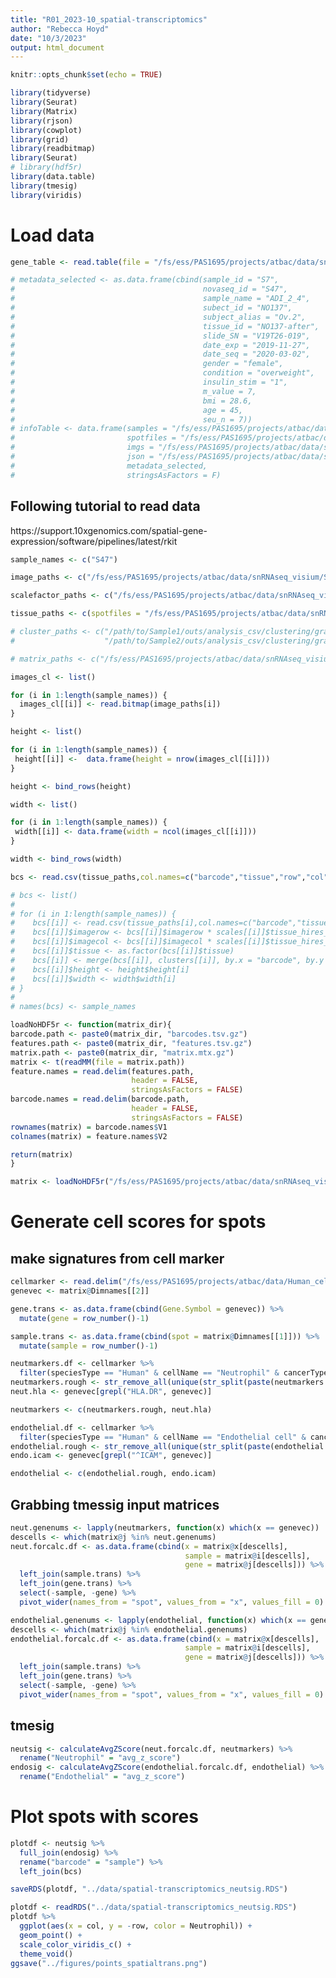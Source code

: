 ```yaml
---
title: "R01_2023-10_spatial-transcriptomics"
author: "Rebecca Hoyd"
date: "10/3/2023"
output: html_document
---
```


```r
knitr::opts_chunk$set(echo = TRUE)

library(tidyverse)
library(Seurat)
library(Matrix)
library(rjson)
library(cowplot)
library(grid)
library(readbitmap)
library(Seurat)
# library(hdf5r)
library(data.table)
library(tmesig)
library(viridis)
```

# Load data

```r
gene_table <- read.table(file = "/fs/ess/PAS1695/projects/atbac/data/snRNAseq_visium/gene_annotation/gene_table.tsv", sep = "\t", header = T, stringsAsFactors = F )
```

```r
# metadata_selected <- as.data.frame(cbind(sample_id = "S7",
#                                          novaseq_id = "S47",
#                                          sample_name = "ADI_2_4",
#                                          subect_id = "NO137",
#                                          subject_alias = "Ov.2",
#                                          tissue_id = "NO137-after",
#                                          slide_SN = "V19T26-019",
#                                          date_exp = "2019-11-27",
#                                          date_seq = "2020-03-02",
#                                          gender = "female",
#                                          condition = "overweight",
#                                          insulin_stim = "1",
#                                          m_value = 7,
#                                          bmi = 28.6,
#                                          age = 45,
#                                          seu_n = 7))
# infoTable <- data.frame(samples = "/fs/ess/PAS1695/projects/atbac/data/snRNAseq_visium/S47_trimmed/filtered_feature_bc_matrix.h5",
#                         spotfiles = "/fs/ess/PAS1695/projects/atbac/data/snRNAseq_visium/S47_trimmed/spatial/tissue_positions_list.csv",
#                         imgs = "/fs/ess/PAS1695/projects/atbac/data/snRNAseq_visium/S47_trimmed/spatial/tissue_hires_image.png",
#                         json = "/fs/ess/PAS1695/projects/atbac/data/snRNAseq_visium/S47_trimmed/spatial/scalefactors_json.json",
#                         metadata_selected, 
#                         stringsAsFactors = F)

```

## Following tutorial to read data

https://support.10xgenomics.com/spatial-gene-expression/software/pipelines/latest/rkit

```r
sample_names <- c("S47")

image_paths <- c("/fs/ess/PAS1695/projects/atbac/data/snRNAseq_visium/S47_trimmed/spatial/tissue_hires_image.png")

scalefactor_paths <- c("/fs/ess/PAS1695/projects/atbac/data/snRNAseq_visium/S47_trimmed/spatial/scalefactors_json.json")

tissue_paths <- c(spotfiles = "/fs/ess/PAS1695/projects/atbac/data/snRNAseq_visium/S47_trimmed/spatial/tissue_positions_list.csv")

# cluster_paths <- c("/path/to/Sample1/outs/analysis_csv/clustering/graphclust/clusters.csv",
#                    "/path/to/Sample2/outs/analysis_csv/clustering/graphclust/clusters.csv")

# matrix_paths <- c("/fs/ess/PAS1695/projects/atbac/data/snRNAseq_visium/S47_trimmed/filtered_feature_bc_matrix.h5")
```

```r
images_cl <- list()

for (i in 1:length(sample_names)) {
  images_cl[[i]] <- read.bitmap(image_paths[i])
}

height <- list()

for (i in 1:length(sample_names)) {
 height[[i]] <-  data.frame(height = nrow(images_cl[[i]]))
}

height <- bind_rows(height)

width <- list()

for (i in 1:length(sample_names)) {
 width[[i]] <- data.frame(width = ncol(images_cl[[i]]))
}

width <- bind_rows(width)

bcs <- read.csv(tissue_paths,col.names=c("barcode","tissue","row","col","imagerow","imagecol"), header = FALSE)
```

```r
# bcs <- list()
# 
# for (i in 1:length(sample_names)) {
#    bcs[[i]] <- read.csv(tissue_paths[i],col.names=c("barcode","tissue","row","col","imagerow","imagecol"), header = FALSE)
#    bcs[[i]]$imagerow <- bcs[[i]]$imagerow * scales[[i]]$tissue_hires_scalef    # scale tissue coordinates for lowres image
#    bcs[[i]]$imagecol <- bcs[[i]]$imagecol * scales[[i]]$tissue_hires_scalef
#    bcs[[i]]$tissue <- as.factor(bcs[[i]]$tissue)
#    bcs[[i]] <- merge(bcs[[i]], clusters[[i]], by.x = "barcode", by.y = "Barcode", all = TRUE)
#    bcs[[i]]$height <- height$height[i]
#    bcs[[i]]$width <- width$width[i]
# }
# 
# names(bcs) <- sample_names
```

```r
loadNoHDF5r <- function(matrix_dir){
barcode.path <- paste0(matrix_dir, "barcodes.tsv.gz")
features.path <- paste0(matrix_dir, "features.tsv.gz")
matrix.path <- paste0(matrix_dir, "matrix.mtx.gz")
matrix <- t(readMM(file = matrix.path))
feature.names = read.delim(features.path,
                           header = FALSE,
                           stringsAsFactors = FALSE)
barcode.names = read.delim(barcode.path,
                           header = FALSE,
                           stringsAsFactors = FALSE)
rownames(matrix) = barcode.names$V1
colnames(matrix) = feature.names$V2

return(matrix)
}

matrix <- loadNoHDF5r("/fs/ess/PAS1695/projects/atbac/data/snRNAseq_visium/S47_trimmed/filtered_feature_bc_matrix/")
```

# Generate cell scores for spots

## make signatures from cell marker

```r
cellmarker <- read.delim("/fs/ess/PAS1695/projects/atbac/data/Human_cell_markers.txt")
genevec <- matrix@Dimnames[[2]]

gene.trans <- as.data.frame(cbind(Gene.Symbol = genevec)) %>%
  mutate(gene = row_number()-1)

sample.trans <- as.data.frame(cbind(spot = matrix@Dimnames[[1]])) %>%
  mutate(sample = row_number()-1)
```

```r
neutmarkers.df <- cellmarker %>%
  filter(speciesType == "Human" & cellName == "Neutrophil" & cancerType == "Normal" & grepl("blood", tissueType, ignore.case = T))
neutmarkers.rough <- str_remove_all(unique(str_split(paste(neutmarkers.df$geneSymbol, collapse = ","), ",")[[1]]), " |\\[|\\]")
neut.hla <- genevec[grepl("HLA.DR", genevec)]

neutmarkers <- c(neutmarkers.rough, neut.hla)
```

```r
endothelial.df <- cellmarker %>%
  filter(speciesType == "Human" & cellName == "Endothelial cell" & cancerType == "Normal" & grepl("adipose", tissueType, ignore.case = T))
endothelial.rough <- str_remove_all(unique(str_split(paste(endothelial.df$geneSymbol, collapse = ","), ",")[[1]]), " |\\[|\\]")
endo.icam <- genevec[grepl("^ICAM", genevec)]

endothelial <- c(endothelial.rough, endo.icam)
```

## Grabbing tmessig input matrices

```r
neut.genenums <- lapply(neutmarkers, function(x) which(x == genevec))
descells <- which(matrix@j %in% neut.genenums)
neut.forcalc.df <- as.data.frame(cbind(x = matrix@x[descells],
                                       sample = matrix@i[descells],
                                       gene = matrix@j[descells])) %>%
  left_join(sample.trans) %>%
  left_join(gene.trans) %>%
  select(-sample, -gene) %>%
  pivot_wider(names_from = "spot", values_from = "x", values_fill = 0)
```
```r
endothelial.genenums <- lapply(endothelial, function(x) which(x == genevec))
descells <- which(matrix@j %in% endothelial.genenums)
endothelial.forcalc.df <- as.data.frame(cbind(x = matrix@x[descells],
                                       sample = matrix@i[descells],
                                       gene = matrix@j[descells])) %>%
  left_join(sample.trans) %>%
  left_join(gene.trans) %>%
  select(-sample, -gene) %>%
  pivot_wider(names_from = "spot", values_from = "x", values_fill = 0)
```

## tmesig

```r
neutsig <- calculateAvgZScore(neut.forcalc.df, neutmarkers) %>%
  rename("Neutrophil" = "avg_z_score")
endosig <- calculateAvgZScore(endothelial.forcalc.df, endothelial) %>%
  rename("Endothelial" = "avg_z_score")
```

# Plot spots with scores

```r
plotdf <- neutsig %>%
  full_join(endosig) %>%
  rename("barcode" = "sample") %>%
  left_join(bcs)

saveRDS(plotdf, "../data/spatial-transcriptomics_neutsig.RDS")
```

```r
plotdf <- readRDS("../data/spatial-transcriptomics_neutsig.RDS")
plotdf %>%
  ggplot(aes(x = col, y = -row, color = Neutrophil)) +
  geom_point() +
  scale_color_viridis_c() +
  theme_void()
ggsave("../figures/points_spatialtrans.png")
```

